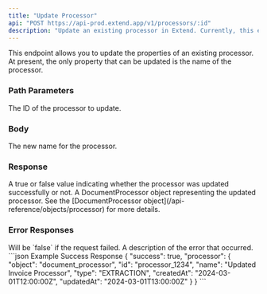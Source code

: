```yaml
---
title: "Update Processor"
api: "POST https://api-prod.extend.app/v1/processors/:id"
description: "Update an existing processor in Extend. Currently, this endpoint only allows updating the name of the processor."
---
```


This endpoint allows you to update the properties of an existing processor. At present, the only property that can be updated is the name of the processor.

### Path Parameters

<ParamField path="id" type="string" required>
  The ID of the processor to update.
</ParamField>

### Body

<ParamField body="name" type="string" required>
  The new name for the processor.
</ParamField>

### Response

<ResponseField name="success" type="boolean">
  A true or false value indicating whether the processor was updated successfully or not.
</ResponseField>

<ResponseField name="processor" type="DocumentProcessor">
  A DocumentProcessor object representing the updated processor. See the [DocumentProcessor object](/api-reference/objects/processor) for more details.
</ResponseField>

### Error Responses

<ResponseField name="success" type="boolean">
  Will be `false` if the request failed.
</ResponseField>

<ResponseField name="error" type="string">
  A description of the error that occurred.
</ResponseField>

<ResponseExample>
```json Example Success Response
{
  "success": true,
  "processor": {
    "object": "document_processor",
    "id": "processor_1234",
    "name": "Updated Invoice Processor",
    "type": "EXTRACTION",
    "createdAt": "2024-03-01T12:00:00Z",
    "updatedAt": "2024-03-01T13:00:00Z"
  }
}
```
</ResponseExample>
